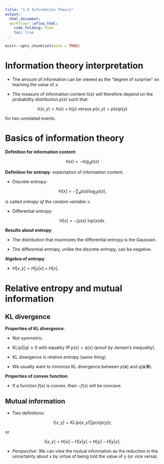 ```yaml
---
title: "1.6 Information Theory"
output:
  html_document:
  workflowr::wflow_html:
    code_folding: hide
    toc: true
---
```


```r
knitr::opts_chunk$set(echo = TRUE)
```

# Information theory interpretation

+ The amount of information can be viewed as the "degree of surprise" on learning the value of $x$.

+ The measure of information content $h(x)$ will therefore depend on the probability distribution $p(x)$ such that:

$$
h(x,y) = h(x) + h(y) \text{ versus } p(x,y)=p(x)p(y)
$$

for two unrelated events.

# Basics of information theory

**Definition for information content**: 

$$
h(x) = -\text{log}_2p(x)
$$


**Definition for entropy**: expectation of information content.

+ Discrete entropy:

$$
\text{H}[x] = -\sum_x p(x)\text{log}_2p(x),
$$

is called *entropy of the random variable $x$*. 


+ Differential entropy: 

$$
\text{H}[x] = -\int p(x)\text{ ln}p(x) dx.
$$


**Results about entropy**:

+ The distribution that maximizes the differential entropy is the Gaussian.

+ The differential entropy, unlike the discrete entropy, can be negative.

**Algebra of entropy**:

+ $H[x,y] = H[y|x] + H[x]$.

# Relative entropy and mutual information

## KL divergence

**Properties of KL divergence**:

+ Not symmetric.

+ $\text{KL}(p||q) \geq 0$ with equality iff $p(x)=q(x)$ (proof by Jensen's inequality). 

+ KL divergence is relative entropy (same thing).

+ We usually want to minimize KL divergence between $p(\boldsymbol{x})$ and $q(\boldsymbol{x}|\boldsymbol{\theta})$. 

**Properties of convex function**:

+ If a function $f(x)$ is convex, then $-f(x)$ will be concave.

## Mutual information

+ Two definitions:

$$
\text{I}[x,y] = \text{KL}(p(x,y)||p(x)p(y));
$$

or 

$$
\text{I}[x,y] = \text{H}[x] - \text{H}[x|y] = \text{H}[y] - \text{H}[y|x]. 
$$


+ *Perspective*: We can view the mutual information as the reduction in the uncertainty about x by virtue of being told the value of y (or vice versa).













